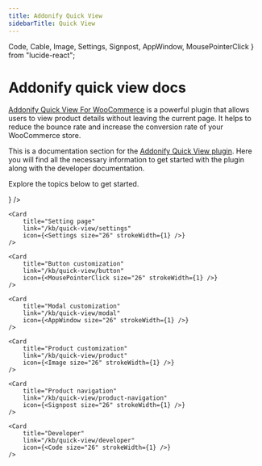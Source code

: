 ```yaml
---
title: Addonify Quick View
sidebarTitle: Quick View
---
```


Code,
Cable, 
Image,
Settings, 
Signpost, 
AppWindow, 
MousePointerClick
} from "lucide-react";


# Addonify quick view docs

[Addonify Quick View For WooCommerce](https://addonify.com/product/addonify-quick-view-for-woocommerce/) is a powerful plugin that allows users to view product details without leaving the current page. It helps to reduce the bounce rate and increase the conversion rate of your WooCommerce store.

This is a documentation section for the [Addonify Quick View plugin](https://addonify.com/product/addonify-quick-view-for-woocommerce/). Here you will find all the necessary information to get started with the plugin along with the developer documentation. 

Explore the topics below to get started.

<Cards>
	<Card 
		title="Installation" 
		link="/kb/quick-view/installation" 
		icon={<Cable size="26" strokeWidth={1} />} 
	/>

	<Card 
		title="Setting page" 
		link="/kb/quick-view/settings" 
		icon={<Settings size="26" strokeWidth={1} />} 
	/>

	<Card 
		title="Button customization" 
		link="/kb/quick-view/button" 
		icon={<MousePointerClick size="26" strokeWidth={1} />} 
	/>

	<Card 
		title="Modal customization" 
		link="/kb/quick-view/modal" 
		icon={<AppWindow size="26" strokeWidth={1} />} 
	/>

	<Card 
		title="Product customization" 
		link="/kb/quick-view/product" 
		icon={<Image size="26" strokeWidth={1} />} 
	/>

	<Card 
		title="Product navigation" 
		link="/kb/quick-view/product-navigation" 
		icon={<Signpost size="26" strokeWidth={1} />} 
	/>

	<Card 
		title="Developer" 
		link="/kb/quick-view/developer" 
		icon={<Code size="26" strokeWidth={1} />} 
	/>
</Cards>